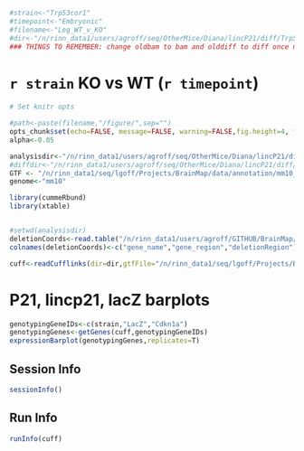 ```r
#strain<-"Trp53cor1"
#timepoint<-"Embryonic"
#filename<-"Leg_WT_v_KO"
#dir<-"/n/rinn_data1/users/agroff/seq/OtherMice/Diana/lincP21/diff/Trp53cor1/"
### THINGS TO REMEMBER: change oldbam to bam and olddiff to diff once new set done! 
```

`r strain` KO vs WT (`r timepoint`)
======================================

```r
# Set knitr opts

#path<-paste(filename,"/figure/",sep="")
opts_chunk$set(echo=FALSE, message=FALSE, warning=FALSE,fig.height=4, fig.width=4,dev=c('png', 'pdf'))
alpha<-0.05 

analysisdir<-"/n/rinn_data1/users/agroff/seq/OtherMice/Diana/lincP21/diff/"
#diffdir<-"/n/rinn_data1/users/agroff/seq/OtherMice/Diana/lincP21/diff/"
GTF <- "/n/rinn_data1/seq/lgoff/Projects/BrainMap/data/annotation/mm10_gencode_vM2_with_lncRNAs_and_LacZ.gtf"
genome<-"mm10"

```

```r
library(cummeRbund)
library(xtable)


#setwd(analysisdir)
deletionCoords<-read.table("/n/rinn_data1/users/agroff/GITHUB/BrainMap/analysis/mm10DeletionCoords.txt",sep="\t",header=TRUE,stringsAsFactors=FALSE)
colnames(deletionCoords)<-c("gene_name","gene_region","deletionRegion")
```


```r
cuff<-readCufflinks(dir=dir,gtfFile="/n/rinn_data1/seq/lgoff/Projects/BrainMap/data/annotation/mm10_gencode_vM2_with_lncRNAs_and_LacZ.gtf",genome=genome)
```



# P21, lincp21, lacZ barplots


```r
genotypingGeneIDs<-c(strain,"LacZ","Cdkn1a")
genotypingGenes<-getGenes(cuff,genotypingGeneIDs)
expressionBarplot(genotypingGenes,replicates=T)
```

## Session Info
```r
sessionInfo()
```

## Run Info
```r
runInfo(cuff)
```

